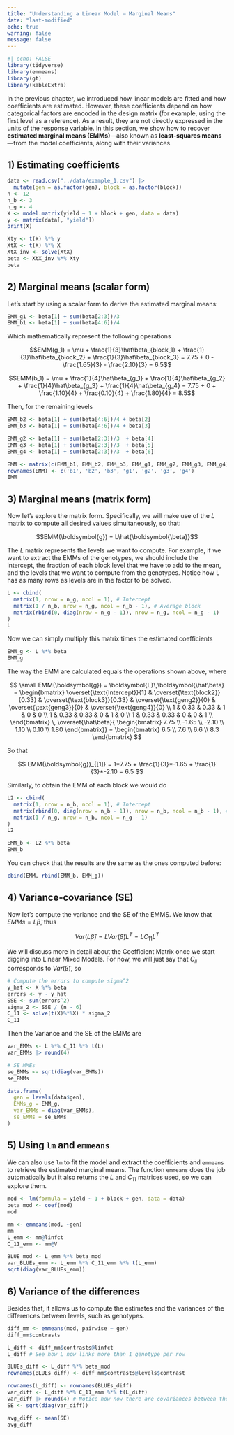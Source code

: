 ```yaml
---
title: "Understanding a Linear Model — Marginal Means"
date: "last-modified"
echo: true 
warning: false 
message: false
---
```



```r
#| echo: FALSE
library(tidyverse)
library(emmeans)
library(gt)
library(kableExtra)
```

In the previous chapter, we introduced how linear models are fitted and how coefficients are estimated. However, these coefficients depend on how categorical factors are encoded in the design matrix (for example, using the first level as a reference). As a result, they are not directly expressed in the units of the response variable. In this section, we show how to recover **estimated marginal means (EMMs)**—also known as **least-squares means**—from the model coefficients, along with their variances.

## 1) Estimating coefficients

```r
data <- read.csv("../data/example_1.csv") |>
  mutate(gen = as.factor(gen), block = as.factor(block))
n <- 12
n_b <- 3
n_g <- 4
X <- model.matrix(yield ~ 1 + block + gen, data = data)
y <- matrix(data[, "yield"])
print(X)
```

```r
Xty <- t(X) %*% y
XtX <- t(X) %*% X
XtX_inv <- solve(XtX)
beta <- XtX_inv %*% Xty
beta
```
## 2) Marginal means (scalar form)

Let's start by using a scalar form to derive the estimated marginal means: 

```r
EMM_g1 <- beta[1] + sum(beta[2:3])/3
EMM_b1 <- beta[1] + sum(beta[4:6])/4 
```

Which mathematically represent the following operations

$$EMM(g_1) = \mu + \frac{1}{3}\hat\beta_{block_1} + \frac{1}{3}\hat\beta_{block_2} + \frac{1}{3}\hat\beta_{block_3} = 7.75 + 0 - \frac{1.65}{3} - \frac{2.10}{3} = 6.5$$

$$EMM(b_1) = \mu + \frac{1}{4}\hat\beta_{g_1} + \frac{1}{4}\hat\beta_{g_2} + \frac{1}{4}\hat\beta_{g_3} + \frac{1}{4}\hat\beta_{g_4} = 7.75 + 0 + \frac{1.10}{4} + \frac{0.10}{4} + \frac{1.80}{4} = 8.5$$


Then, for the remaining levels

```r
EMM_b2 <- beta[1] + sum(beta[4:6])/4 + beta[2]
EMM_b3 <- beta[1] + sum(beta[4:6])/4 + beta[3]

EMM_g2 <- beta[1] + sum(beta[2:3])/3  + beta[4]
EMM_g3 <- beta[1] + sum(beta[2:3])/3  + beta[5]
EMM_g4 <- beta[1] + sum(beta[2:3])/3  + beta[6]

EMM <- matrix(c(EMM_b1, EMM_b2, EMM_b3, EMM_g1, EMM_g2, EMM_g3, EMM_g4), ncol = 1)
rownames(EMM) <- c('b1', 'b2', 'b3', 'g1', 'g2', 'g3', 'g4')
EMM
```
## 3) Marginal means (matrix form)

Now let's explore the matrix form. Specifically, we will make use of 
the $L$ matrix to compute all desired values simultaneously, so that:

$$EMM(\boldsymbol{g}) = L\hat{\boldsymbol{\beta}}$$

The $L$ matrix represents the levels we want to compute. For example, if we want to 
extract the EMMs of the genotypes, we should include the intercept, the fraction 
of each block level that we have to add to the mean, and the levels that we want to 
compute from the genotypes. Notice how L has as many rows as levels are in the factor to be solved.

```r
L <- cbind(
  matrix(1, nrow = n_g, ncol = 1), # Intercept
  matrix(1 / n_b, nrow = n_g, ncol = n_b - 1), # Average block
  matrix(rbind(0, diag(nrow = n_g - 1)), nrow = n_g, ncol = n_g - 1)
)
L
```

Now we can simply multiply this matrix times the estimated coefficients

```r
EMM_g <- L %*% beta
EMM_g
```

The way the EMM are calculated equals the operations shown above, where

$$
\small
EMM(\boldsymbol{g}) = \boldsymbol{L}\,\boldsymbol{\hat\beta} =
\begin{bmatrix}
\overset{\text{Intercept}}{1} & 
\overset{\text{block2}}{0.33} & 
\overset{\text{block3}}{0.33} & 
\overset{\text{geng2}}{0} & 
\overset{\text{geng3}}{0} & 
\overset{\text{geng4}}{0} \\
1 & 0.33 & 0.33 & 1 & 0 & 0 \\ 
1 & 0.33 & 0.33 & 0 & 1 & 0 \\ 
1 & 0.33 & 0.33 & 0 & 0 & 1 \\ 
\end{bmatrix}
\,
\overset{\hat\beta}{
\begin{bmatrix}
7.75 \\
-1.65 \\
-2.10 \\
1.10 \\
0.10 \\
1.80
\end{bmatrix}} = 
\begin{bmatrix}
6.5 \\
7.6 \\
6.6 \\
8.3
\end{bmatrix}
$$

So that

$$
EMM(\boldsymbol{g})_{[1]} = 1*7.75 + \frac{1}{3}*-1.65 + \frac{1}{3}*-2.10 = 6.5
$$

Similarly, to obtain the EMM of each block we would do

```r
L2 <- cbind(
  matrix(1, nrow = n_b, ncol = 1), # Intercept
  matrix(rbind(0, diag(nrow = n_b - 1)), nrow = n_b, ncol = n_b - 1), # Average block
  matrix(1 / n_g, nrow = n_b, ncol = n_g - 1)
)
L2
```

```r
EMM_b <- L2 %*% beta
EMM_b
```

You can check that the results are the same as the ones computed before:

```r
cbind(EMM, rbind(EMM_b, EMM_g))
```
## 4) Variance-covariance (SE)

Now let's compute the variance and the SE of the EMMS. We know that $EMMs = L\hat\beta$, 
thus

$$Var(L\hat\beta) = LVar(\hat\beta) L^T = LC_{11} L^T$$

We will discuss more in detail
about the Coefficient Matrix once we start digging into Linear Mixed Models. 
For now, we will just say that $C_{ii}$ corresponds to $Var(\hat\beta)$, so

```r
# Compute the errors to compute sigma^2 
y_hat <- X %*% beta
errors <- y - y_hat
SSE <- sum(errors^2)
sigma_2 <- SSE / (n - 6)
C_11 <- solve(t(X)%*%X) * sigma_2
C_11
```

Then the Variance and the SE of the EMMs are

```r
var_EMMs <- L %*% C_11 %*% t(L)
var_EMMs |> round(4)

# SE MMEs
se_EMMs <- sqrt(diag(var_EMMs))
se_EMMs

data.frame(
  gen = levels(data$gen),
  EMMs_g = EMM_g,
  var_EMMs = diag(var_EMMs),
  se_EMMs = se_EMMs
)
```

## 5) Using `lm` and `emmeans`

We can also use `lm` to fit the model and extract the coefficients and `emmeans` to retrieve the estimated marginal means. The function `emmeans` does the job automatically but it also returns the $L$ and $C_{11}$ matrices used, so we can explore them.

```r
mod <- lm(formula = yield ~ 1 + block + gen, data = data)
beta_mod <- coef(mod)
mod

mm <- emmeans(mod, ~gen)
mm
L_emm <- mm@linfct
C_11_emm <- mm@V

BLUE_mod <- L_emm %*% beta_mod
var_BLUEs_emm <- L_emm %*% C_11_emm %*% t(L_emm)
sqrt(diag(var_BLUEs_emm))
```

## 6) Variance of the differences

Besides that, it allows us to compute the estimates and the variances of the differences
between levels, such as genotypes. 

```r
diff_mm <- emmeans(mod, pairwise ~ gen)
diff_mm$contrasts

L_diff <- diff_mm$contrasts@linfct
L_diff # See how L now links more than 1 genotype per row

BLUEs_diff <- L_diff %*% beta_mod
rownames(BLUEs_diff) <- diff_mm$contrasts@levels$contrast

rownames(L_diff) <- rownames(BLUEs_diff)
var_diff <- L_diff %*% C_11_emm %*% t(L_diff)
var_diff |> round(4) # Notice how now there are covariances between the levels, since they have one of the genotypes in common
SE <- sqrt(diag(var_diff))

avg_diff <- mean(SE)
avg_diff
```















